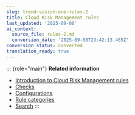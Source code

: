 ```yaml
---
slug: trend-vision-one-rules-2
title: Cloud Risk Management rules
last_updated: '2025-09-08'
ai_context:
  source_file: rules-2.md
  conversion_date: '2025-09-08T23:42:13.465Z'
conversion_status: converted
translation_ready: true
---
```


::: {role="main"}
**Related information**

- [Introduction to Cloud Risk Management rules](introduction-rules-2.mdx)
- [Checks](checks-2.mdx)
- [Configurations](configurations-2.mdx)
- [Rule categories](rule-categories-2.mdx)
- [Search](search-2.mdx)
:::
